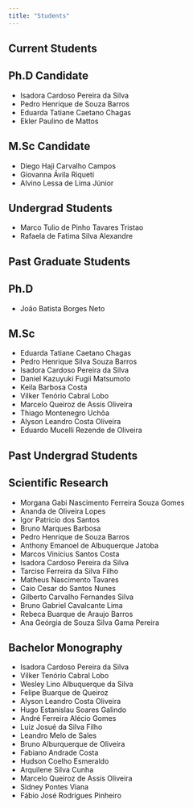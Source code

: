```yaml
---
title: "Students"
---
```


## Current Students

:::{.callout-note icon="false"}
## Ph.D Candidate
- Isadora Cardoso Pereira da Silva 
- Pedro Henrique de Souza Barros 
- Eduarda Tatiane Caetano Chagas 
- Ekler Paulino de Mattos 
:::

:::{.callout-note icon="false"}
## M.Sc Candidate
- Diego Haji Carvalho Campos
- Giovanna Ávila Riqueti
- Alvino Lessa de Lima Júnior
:::

:::{.callout-note icon="false"}
## Undergrad Students
- Marco Tulio de Pinho Tavares Tristao
- Rafaela de Fatima Silva Alexandre
:::

## Past Graduate Students

:::{.callout-note icon="false"}
## Ph.D
- João Batista Borges Neto
:::

:::{.callout-note icon="false"}
## M.Sc
- Eduarda Tatiane Caetano Chagas
- Pedro Henrique Silva Souza Barros
- Isadora Cardoso Pereira da Silva
- Daniel Kazuyuki Fugii Matsumoto
- Keila Barbosa Costa
- Vilker Tenório Cabral Lobo
- Marcelo Queiroz de Assis Oliveira
- Thiago Montenegro Uchôa
- Alyson Leandro Costa Oliveira
- Eduardo Mucelli Rezende de Oliveira
:::

## Past Undergrad Students 

:::{.callout-note icon="false"}
## Scientific Research
- Morgana Gabi Nascimento Ferreira Souza Gomes 
- Ananda de Oliveira Lopes
- Igor Patricio dos Santos
- Bruno Marques Barbosa
- Pedro Henrique de Souza Barros
- Anthony Emanoel de Albuquerque Jatoba
- Marcos Vinícius Santos Costa
- Isadora Cardoso Pereira da Silva
- Tarciso Ferreira da Silva Filho
- Matheus Nascimento Tavares
- Caio Cesar do Santos Nunes
- Gilberto Carvalho Fernandes Silva
- Bruno Gabriel Cavalcante Lima
- Rebeca Buarque de Araujo Barros
- Ana Geórgia de Souza Silva Gama Pereira
:::

:::{.callout-note icon="false"}
## Bachelor Monography
- Isadora Cardoso Pereira da Silva
- Vilker Tenório Cabral Lobo
- Wesley Lino Albuquerque da Silva
- Felipe Buarque de Queiroz
- Alyson Leandro Costa Oliveira
- Hugo Estanislau Soares Galindo
- André Ferreira Alécio Gomes
- Luiz Josué da Silva Filho
- Leandro Melo de Sales
- Bruno Alburquerque de Oliveira
- Fabiano Andrade Costa
- Hudson Coelho Esmeraldo
- Arquilene Silva Cunha
- Marcelo Queiroz de Assis Oliveira
- Sidney Pontes Viana
- Fábio José Rodrigues Pinheiro
:::